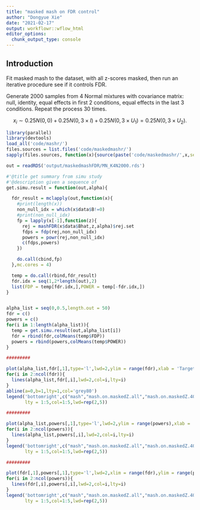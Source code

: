 ```yaml
---
title: "masked mash on FDR control"
author: "Dongyue Xie"
date: "2021-02-17"
output: workflowr::wflow_html
editor_options:
  chunk_output_type: console
---
```


## Introduction

Fit masked mash to the dataset, with all z-scores masked, then run an iterative procedure see if it controls FDR.

Generate 2000 samples from 4 Normal mixtures with covariance matrix: null, identity, equal effects in first 2 conditions, equal effects in the last 3 conditions. Repeat the process 30 times.  

$$x_i\sim 0.25N(0,0)+0.25N(0,3\times I) + 0.25N(0,3\times U_1) = 0.25N(0,3\times U_2).$$


```r
library(parallel)
library(devtools)
load_all('code/mashr/')
files.sources = list.files('code/maskedmashr/')
sapply(files.sources, function(x){source(paste('code/maskedmashr/',x,sep=''))})
```

```r
out = readRDS('output/maskedmashFDR/MN_K4N2000.rds')

#'@title get summary from simu study
#'@description given a sequence of
get.simu.result = function(out,alpha){

  fdr_result = mclapply(out,function(x){
    #print(length(x))
    non_null_idx = which(x$data$B!=0)
    #print(non_null_idx)
    fp = lapply(x[-1],function(z){
      rej = mashFDR(x$data$Bhat,z,alpha)$rej.set
      fdps = fdp(rej,non_null_idx)
      powers = powr(rej,non_null_idx)
      c(fdps,powers)
    })

    do.call(cbind,fp)
  },mc.cores = 4)

  temp = do.call(rbind,fdr_result)
  fdr.idx = seq(1,2*length(out),2)
  list(FDP = temp[fdr.idx,],POWER = temp[-fdr.idx,])
}


alpha_list = seq(0,0.5,length.out = 50)
fdr = c()
powers = c()
for(i in 1:length(alpha_list)){
  temp = get.simu.result(out,alpha_list[i])
  fdr = rbind(fdr,colMeans(temp$FDP))
  powers = rbind(powers,colMeans(temp$POWER))
}

#########

plot(alpha_list,fdr[,1],type='l',lwd=2,ylim = range(fdr),xlab = 'Target FDR Level', ylab = 'FDR')
for(i in 2:ncol(fdr)){
  lines(alpha_list,fdr[,i],lwd=2,col=i,lty=i)
}
abline(a=0,b=1,lty=1,col='grey80')
legend('bottomright',c("mash","mash.on.maskedZ.all","mash.on.maskedZ.40%","masked.mash.all","masked.mash.40%"),
       lty = 1:5,col=1:5,lwd=rep(2,5))

#########

plot(alpha_list,powers[,1],type='l',lwd=2,ylim = range(powers),xlab = 'Target FDR Level', ylab = 'Power')
for(i in 2:ncol(powers)){
  lines(alpha_list,powers[,i],lwd=2,col=i,lty=i)
}
legend('bottomright',c("mash","mash.on.maskedZ.all","mash.on.maskedZ.40%","masked.mash.all","masked.mash.40%"),
       lty = 1:5,col=1:5,lwd=rep(2,5))

#########

plot(fdr[,1],powers[,1],type='l',lwd=2,xlim = range(fdr),ylim = range(powers),xlab = 'FDR', ylab = 'Power')
for(i in 2:ncol(powers)){
  lines(fdr[,i],powers[,i],lwd=2,col=i,lty=i)
}
legend('bottomright',c("mash","mash.on.maskedZ.all","mash.on.maskedZ.40%","masked.mash.all","masked.mash.40%"),
       lty = 1:5,col=1:5,lwd=rep(2,5))


```




